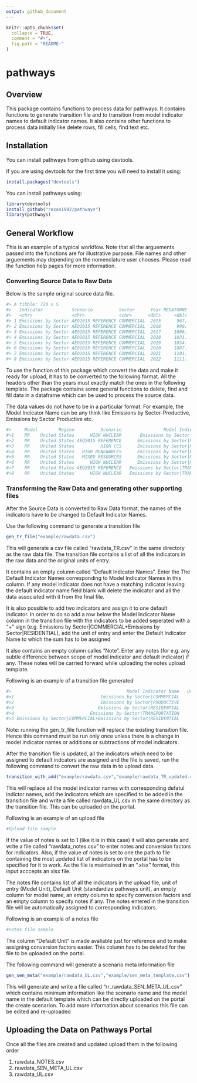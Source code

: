```yaml
---
output: github_document
---
```


<!-- README.md is generated from README.Rmd. Please edit that file -->

```r
knitr::opts_chunk$set(
  collapse = TRUE,
  comment = "#>",
  fig.path = "README-"
)
```

# pathways

## Overview

This package contains functions to process data for pathways. It contains functions to generate transition file and to transition from model indicator names to default indicator names. It also contains other functions to process data initially like delete rows, fill cells, find text etc.

## Installation

You can install pathways from github using devtools.

If you are using devtools for the first time you will need to install it using:

```r
install.packages("devtools")
```

You can install pathways using:

```r
library(devtools)
install_github("rexon1992/pathways")
library(pathways)
```

## General Workflow

This is an example of a typical workflow. Note that all the arguements passed into the functions are for illustrative purpose. File names and other arguements may depending on the nomenclature user chooses. Please read the function help pages for more information.

### Converting Source Data to Raw Data

Below is the sample original source data file.
```r
#> A tibble: 720 x 5
#>   Indicator           Scenario          Sector      Year MEGATONNE
#>   <chr>               <chr>             <chr>      <dbl>     <dbl>
#> 1 Emissions by Sector AEO2015 REFERENCE COMMERCIAL  2015      967.
#> 2 Emissions by Sector AEO2015 REFERENCE COMMERCIAL  2016      990.
#> 3 Emissions by Sector AEO2015 REFERENCE COMMERCIAL  2017     1006.
#> 4 Emissions by Sector AEO2015 REFERENCE COMMERCIAL  2018     1031.
#> 5 Emissions by Sector AEO2015 REFERENCE COMMERCIAL  2019     1054.
#> 6 Emissions by Sector AEO2015 REFERENCE COMMERCIAL  2020     1087.
#> 7 Emissions by Sector AEO2015 REFERENCE COMMERCIAL  2021     1101.
#> 8 Emissions by Sector AEO2015 REFERENCE COMMERCIAL  2022     1111.
```

To use the function of this package which convert the data and make it ready for upload, it has to be converted to the following format. All the headers other than the years must exactly match the ones in the following template. The package contains some general functions to delete, find and fill data in a dataframe which can be used to process the source data.

The data values do not have to be in a particular format. For example, the Model Incicator Name can be any think like Emissions by Sector-Productive, Emissions by Sector Productive etc.
```r
#>     Model        Region          Scenario                Model Indicator Name     Unit of Entry   2016       2017       2018      2019       2020       2021
#>1    RR    United States      HIGH NUCLEAR       Emissions by Sector|PRODUCTIVE      MEGATONNE     1309.0257  1281.5625  1276.361  1277.6667  1278.4909  1159.8612
#>2    RR    United States AEO2015 REFERENCE      Emissions by Sector|RESIDENTIAL      MEGATONNE     971.6919   967.3204   971.834   977.2520   990.4161   992.1451
#>3    RR    United States          HIGH CCS      Emissions by Sector|RESIDENTIAL      MEGATONNE     1048.2860  1038.1109  1037.936  1046.8821  1056.1125  953.2898
#>4    RR    United States   HIGH RENEWABLES      Emissions by Sector|RESIDENTIAL      MEGATONNE     1058.8847  1034.0865  1037.559  1039.1316  1024.0665  907.8701
#>5    RR    United States   MIXED RESOURCES      Emissions by Sector|RESIDENTIAL      MEGATONNE     1047.3803  1025.2312  1018.146  1011.5801  1008.3327  891.0735
#>6    RR    United States      HIGH NUCLEAR      Emissions by Sector|RESIDENTIAL      MEGATONNE     1061.0213  1024.0253  1008.834  999.8088   987.9709   853.9611
#>7    RR    United States AEO2015 REFERENCE   Emissions by Sector|TRANSPORTATION      MEGATONNE     1929.4430  1920.1862  1921.254  1917.1024  1911.1245  1901.2237
#>8    RR    United States      HIGH NUCLEAR   Emissions by Sector|TRANSPORTATION      MEGATONNE     1930.8548  1920.5908  1919.715  1914.0895  1905.8524  1861.8619

```

### Transforming the Raw Data and generating other supporting files

After the Source Data is converted to Raw Data format, the names of the indicators have to be changed to Default Indicator Names.

Use the following command to generate a transition file

```r
gen_tr_file("example/rawdata.csv")
```

This will generate a csv file called "rawdata_TR.csv" in the same directory as the raw data file. The transition file contains a list of all the indicators in the raw data and the original units of entry. 

It contains an empty column called "Default Indicator Names". Enter the The Default Indicator Names corresponding to Model Indicator Names in this column. If any model indicator does not have a matching indicator leaving the default indicator name field blank will delete the indicator and all the data associated with it from the final file. 

It is also possible to add two indicators and assign it to one default indicator. In order to do so add a row below the Model Indicator Name column in the transition file with the indicators to be added seperated with a  "+" sign (e.g. Emissions by Sector|COMMERCIAL+Emissions by Sector|RESIDENTIAL), add the unit of entry and enter the Default Indicator Name to which the sum has to be assigned

It also contains an empty column calles "Note". Enter any notes (for e.g. any subtle difference between scope of model indicator and default indicator) if any. These notes will be carried forward while uploading the notes upload template.

Following is an example of a transition file generated

```r
#>                                            Model Indicator Name   Unit of Entry   Default Indicator Name   Note
#>1                                 Emissions by Sector|COMMERCIAL     MEGATONNE                            
#>2                                 Emissions by Sector|PRODUCTIVE     MEGATONNE                            
#>3                                Emissions by Sector|RESIDENTIAL     MEGATONNE                            
#>4                             Emissions by Sector|TRANSPORTATION     MEGATONNE                            
#>5 Emissions by Sector|COMMERCIAL+Emissions by Sector|RESIDENTIAL     MEGATONNE                            
```

Note: running the gen_tr_file function will replace the existing transition file. Hence this command must be run only once unless there is a change in model indicator names or additions or subtractions of model indicators.

After the transition file is updated, all the indicators which need to be assigned to default indcators are assigned and the file is saved, run the following command to convert the raw data in to upload data.

```r
transition_with_add("example/rawdata.csv","example/rawdata_TR_updated.csv",notes = 1, "example/ind_list_production.xlsx")
```

This will replace all the model indicator names with corresponding defatul indictor names, add the indicators which are specified to be added in the transition file and write a file called rawdata_UL.csv in the same directory as the transition file. This can be uploaded on the portal.

Following is an example of an upload file

```r
#Upload file sample
```

If the value of notes is set to 1 (like it is in this case) it will also generate and write a file called "rawdata_notes.csv" to enter notes and conversion factors for indicators. Also, if the value of notes is set to one the path to file containing the most updated list of indicators on the portal has to be specified for it to work. As the file is maintained in an ".xlsx" format, this input acccepts an xlsx file.

The notes file contains list of all the indicators in the upload file, unit of entry (Model Unit), Default Unit (standardize pathways unit), an empty column for model name, an empty column to specify conversion factors and an empty column to specify notes if any. The notes entered in the transition file will be automatically assigned to corresponding indicators.

Following is an example of a notes file

```r
#notes file sample
```

The column "Default Unit" is made avaliable just for reference and to make assigning conversion factors easier. This column has to be deleted for the file to be uploaded on the portal.


The following command will generate a scenario meta information file

```r
gen_sen_meta("example/rawdata_UL.csv","example/sen_meta_template.csv")
```

This will generate and write a file called "rr_rawdata_SEN_META_UL.csv" which contains minimum information like the scenario name and the model name in the default template which can be directly uploaded on the portal the create scenarion. To add more information about scenarios this file can be edited and re-uploaded

## Uploading the Data on Pathways Portal

Once all the files are created and updated upload them in the following order

1. rawdata_NOTES.csv
2. rawdata_SEN_META_UL.csv
3. rawdata_UL.csv
